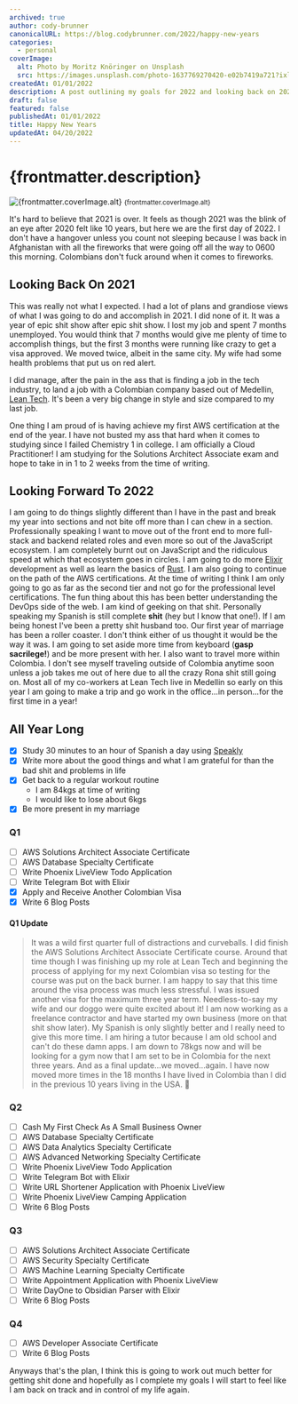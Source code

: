 ```yaml
---
archived: true
author: cody-brunner
canonicalURL: https://blog.codybrunner.com/2022/happy-new-years
categories:
  - personal
coverImage:
  alt: Photo by Moritz Knöringer on Unsplash
  src: https://images.unsplash.com/photo-1637769270420-e02b7419a721?ixlib=rb-4.0.3&ixid=MnwxMjA3fDB8MHxwaG90by1wYWdlfHx8fGVufDB8fHx8&auto=format&fit=crop&w=2670&q=80
createdAt: 01/01/2022
description: A post outlining my goals for 2022 and looking back on 2021.
draft: false
featured: false
publishedAt: 01/01/2022
title: Happy New Years
updatedAt: 04/20/2022
---
```



# {frontmatter.description}

<div class='flex flex-col items-center gap-2'>
	<Image
		alt={frontmatter.coverImage.alt}
		class='object-cover'
		fetchpriority='high'
		height={400}
		quality={100}
		src={frontmatter.coverImage.src}
		width={800}
	/>
	<small>{frontmatter.coverImage.alt}</small>
</div>

It's hard to believe that 2021 is over. It feels as though 2021 was the blink of an eye after 2020 felt like 10 years, but here we are the first day of 2022. I don't have a hangover unless you count not sleeping because I was back in Afghanistan with all the fireworks that were going off all the way to 0600 this morning. Colombians don't fuck around when it comes to fireworks.

## Looking Back On 2021

This was really not what I expected. I had a lot of plans and grandiose views of what I was going to do and accomplish in 2021. I did none of it. It was a year of epic shit show after epic shit show. I lost my job and spent 7 months unemployed. You would think that 7 months would give me plenty of time to accomplish things, but the first 3 months were running like crazy to get a visa approved. We moved twice, albeit in the same city. My wife had some health problems that put us on red alert.

I did manage, after the pain in the ass that is finding a job in the tech industry, to land a job with a Colombian company based out of Medellin, [Lean Tech](https://www.leangroup.com/solutions/leantech). It's been a very big change in style and size compared to my last job.

One thing I am proud of is having achieve my first AWS certification at the end of the year. I have not busted my ass that hard when it comes to studying since I failed Chemistry 1 in college. I am officially a Cloud Practitioner! I am studying for the Solutions Architect Associate exam and hope to take in in 1 to 2 weeks from the time of writing.

## Looking Forward To 2022

I am going to do things slightly different than I have in the past and break my year into sections and not bite off more than I can chew in a section. Professionally speaking I want to move out of the front end to more full-stack and backend related roles and even more so out of the JavaScript ecosystem. I am completely burnt out on JavaScript and the ridiculous speed at which that ecosystem goes in circles. I am going to do more [Elixir](https://elixir-lang.org/) development as well as learn the basics of [Rust](https://www.rust-lang.org/). I am also going to continue on the path of the AWS certifications. At the time of writing I think I am only going to go as far as the second tier and not go for the professional level certifications. The fun thing about this has been better understanding the DevOps side of the web. I am kind of geeking on that shit. Personally speaking my Spanish is still complete **shit** (hey but I know that one!). If I am being honest I've been a pretty shit husband too. Our first year of marriage has been a roller coaster. I don't think either of us thought it would be the way it was. I am going to set aside more time from keyboard (**gasp sacrilege!**) and be more present with her. I also want to travel more within Colombia. I don't see myself traveling outside of Colombia anytime soon unless a job takes me out of here due to all the crazy Rona shit still going on. Most all of my co-workers at Lean Tech live in Medellin so early on this year I am going to make a trip and go work in the office...in person...for the first time in a year!

## All Year Long

- [x] Study 30 minutes to an hour of Spanish a day using [Speakly](https://www.speakly.me)
- [x] Write more about the good things and what I am grateful for than the bad shit and problems in life
- [x] Get back to a regular workout routine
  - I am 84kgs at time of writing
  - I would like to lose about 6kgs
- [x] Be more present in my marriage

### Q1

- [ ] AWS Solutions Architect Associate Certificate
- [ ] AWS Database Specialty Certificate
- [ ] Write Phoenix LiveView Todo Application
- [ ] Write Telegram Bot with Elixir
- [x] Apply and Receive Another Colombian Visa
- [x] Write 6 Blog Posts

#### Q1 Update

> It was a wild first quarter full of distractions and curveballs. I did finish the AWS Solutions Architect Associate Certificate course. Around that time though I was finishing up my role at Lean Tech and beginning the process of applying for my next Colombian visa so testing for the course was put on the back burner. I am happy to say that this time around the visa process was much less stressful. I was issued another visa for the maximum three year term. Needless-to-say my wife and our doggo were quite excited about it! I am now working as a freelance contractor and have started my own business (more on that shit show later). My Spanish is only slightly better and I really need to give this more time. I am hiring a tutor because I am old school and can't do these damn apps. I am down to 78kgs now and will be looking for a gym now that I am set to be in Colombia for the next three years. And as a final update...we moved...again. I have now moved more times in the 18 months I have lived in Colombia than I did in the previous 10 years living in the USA. 🤪

### Q2

- [ ] Cash My First Check As A Small Business Owner
- [ ] AWS Database Specialty Certificate
- [ ] AWS Data Analytics Specialty Certificate
- [ ] AWS Advanced Networking Specialty Certificate
- [ ] Write Phoenix LiveView Todo Application
- [ ] Write Telegram Bot with Elixir
- [ ] Write URL Shortener Application with Phoenix LiveView
- [ ] Write Phoenix LiveView Camping Application
- [ ] Write 6 Blog Posts

### Q3

- [ ] AWS Solutions Architect Associate Certificate
- [ ] AWS Security Specialty Certificate
- [ ] AWS Machine Learning Specialty Certificate
- [ ] Write Appointment Application with Phoenix LiveView
- [ ] Write DayOne to Obsidian Parser with Elixir
- [ ] Write 6 Blog Posts

### Q4

- [ ] AWS Developer Associate Certificate
- [ ] Write 6 Blog Posts

Anyways that's the plan, I think this is going to work out much better for getting shit done and hopefully as I complete my goals I will start to feel like I am back on track and in control of my life again.

<Signature />

